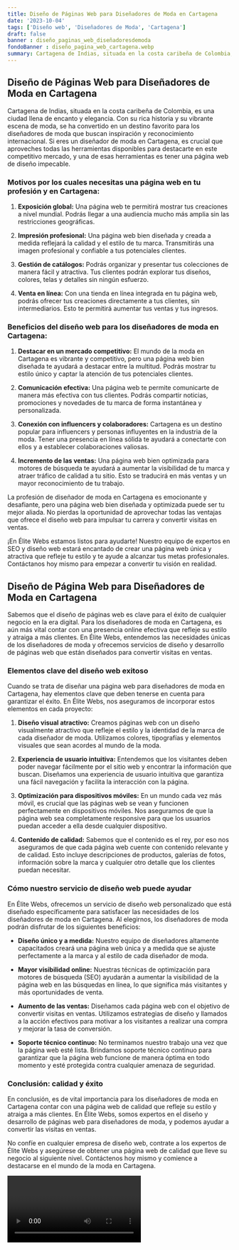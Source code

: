 ```yaml
---
title: Diseño de Páginas Web para Diseñadores de Moda en Cartagena
date: '2023-10-04'
tags: ['Diseño web', 'Diseñadores de Moda', 'Cartagena']
draft: false
banner : diseño_paginas_web_diseñadoresdemoda
fondoBanner : diseño_pagina_web_cartagena.webp
summary: Cartagena de Indias, situada en la costa caribeña de Colombia, es una ciudad llena de encanto y elegancia. Con su rica historia y su vibrante escena de moda, se ha convertido en un destino favorito para los diseñadores de moda que buscan inspiración y reconocimiento internacional. Si eres un diseñador de moda en Cartagena, es crucial que aproveches todas las herramientas disponibles para destacarte en este competitivo mercado, y una de esas herramientas es tener una página web de diseño impecable.
---
```


## Diseño de Páginas Web para Diseñadores de Moda en Cartagena

Cartagena de Indias, situada en la costa caribeña de Colombia, es una ciudad llena de encanto y elegancia. Con su rica historia y su vibrante escena de moda, se ha convertido en un destino favorito para los diseñadores de moda que buscan inspiración y reconocimiento internacional. Si eres un diseñador de moda en Cartagena, es crucial que aproveches todas las herramientas disponibles para destacarte en este competitivo mercado, y una de esas herramientas es tener una página web de diseño impecable.

### Motivos por los cuales necesitas una página web en tu profesión y en Cartagena:

1. **Exposición global:** Una página web te permitirá mostrar tus creaciones a nivel mundial. Podrás llegar a una audiencia mucho más amplia sin las restricciones geográficas.

2. **Impresión profesional:** Una página web bien diseñada y creada a medida reflejará la calidad y el estilo de tu marca. Transmitirás una imagen profesional y confiable a tus potenciales clientes.

3. **Gestión de catálogos:** Podrás organizar y presentar tus colecciones de manera fácil y atractiva. Tus clientes podrán explorar tus diseños, colores, telas y detalles sin ningún esfuerzo.

4. **Venta en línea:** Con una tienda en línea integrada en tu página web, podrás ofrecer tus creaciones directamente a tus clientes, sin intermediarios. Esto te permitirá aumentar tus ventas y tus ingresos.

### Beneficios del diseño web para los diseñadores de moda en Cartagena:

1. **Destacar en un mercado competitivo:** El mundo de la moda en Cartagena es vibrante y competitivo, pero una página web bien diseñada te ayudará a destacar entre la multitud. Podrás mostrar tu estilo único y captar la atención de tus potenciales clientes.

2. **Comunicación efectiva:** Una página web te permite comunicarte de manera más efectiva con tus clientes. Podrás compartir noticias, promociones y novedades de tu marca de forma instantánea y personalizada.

3. **Conexión con influencers y colaboradores:** Cartagena es un destino popular para influencers y personas influyentes en la industria de la moda. Tener una presencia en línea sólida te ayudará a conectarte con ellos y a establecer colaboraciones valiosas.

4. **Incremento de las ventas:** Una página web bien optimizada para motores de búsqueda te ayudará a aumentar la visibilidad de tu marca y atraer tráfico de calidad a tu sitio. Esto se traducirá en más ventas y un mayor reconocimiento de tu trabajo.

La profesión de diseñador de moda en Cartagena es emocionante y desafiante, pero una página web bien diseñada y optimizada puede ser tu mejor aliada. No pierdas la oportunidad de aprovechar todas las ventajas que ofrece el diseño web para impulsar tu carrera y convertir visitas en ventas.

¡En Élite Webs estamos listos para ayudarte! Nuestro equipo de expertos en SEO y diseño web estará encantado de crear una página web única y atractiva que refleje tu estilo y te ayude a alcanzar tus metas profesionales. Contáctanos hoy mismo para empezar a convertir tu visión en realidad.

<GifSeo />

<Cta />

## Diseño de Página Web para Diseñadores de Moda en Cartagena

Sabemos que el diseño de páginas web es clave para el éxito de cualquier negocio en la era digital. Para los diseñadores de moda en Cartagena, es aún más vital contar con una presencia online efectiva que refleje su estilo y atraiga a más clientes. En Élite Webs, entendemos las necesidades únicas de los diseñadores de moda y ofrecemos servicios de diseño y desarrollo de páginas web que están diseñados para convertir visitas en ventas.

### Elementos clave del diseño web exitoso 

Cuando se trata de diseñar una página web para diseñadores de moda en Cartagena, hay elementos clave que deben tenerse en cuenta para garantizar el éxito. En Élite Webs, nos aseguramos de incorporar estos elementos en cada proyecto:

1. **Diseño visual atractivo:** Creamos páginas web con un diseño visualmente atractivo que refleje el estilo y la identidad de la marca de cada diseñador de moda. Utilizamos colores, tipografías y elementos visuales que sean acordes al mundo de la moda.

2. **Experiencia de usuario intuitiva:** Entendemos que los visitantes deben poder navegar fácilmente por el sitio web y encontrar la información que buscan. Diseñamos una experiencia de usuario intuitiva que garantiza una fácil navegación y facilita la interacción con la página.

3. **Optimización para dispositivos móviles:** En un mundo cada vez más móvil, es crucial que las páginas web se vean y funcionen perfectamente en dispositivos móviles. Nos aseguramos de que la página web sea completamente responsive para que los usuarios puedan acceder a ella desde cualquier dispositivo.

4. **Contenido de calidad:** Sabemos que el contenido es el rey, por eso nos aseguramos de que cada página web cuente con contenido relevante y de calidad. Esto incluye descripciones de productos, galerías de fotos, información sobre la marca y cualquier otro detalle que los clientes puedan necesitar.

### Cómo nuestro servicio de diseño web puede ayudar

En Élite Webs, ofrecemos un servicio de diseño web personalizado que está diseñado específicamente para satisfacer las necesidades de los diseñadores de moda en Cartagena. Al elegirnos, los diseñadores de moda podrán disfrutar de los siguientes beneficios:

- **Diseño único y a medida:** Nuestro equipo de diseñadores altamente capacitados creará una página web única y a medida que se ajuste perfectamente a la marca y al estilo de cada diseñador de moda.

- **Mayor visibilidad online:** Nuestras técnicas de optimización para motores de búsqueda (SEO) ayudarán a aumentar la visibilidad de la página web en las búsquedas en línea, lo que significa más visitantes y más oportunidades de venta.

- **Aumento de las ventas:** Diseñamos cada página web con el objetivo de convertir visitas en ventas. Utilizamos estrategias de diseño y llamados a la acción efectivos para motivar a los visitantes a realizar una compra y mejorar la tasa de conversión.

- **Soporte técnico continuo:** No terminamos nuestro trabajo una vez que la página web esté lista. Brindamos soporte técnico continuo para garantizar que la página web funcione de manera óptima en todo momento y esté protegida contra cualquier amenaza de seguridad.

### Conclusión: calidad y éxito

En conclusión, es de vital importancia para los diseñadores de moda en Cartagena contar con una página web de calidad que refleje su estilo y atraiga a más clientes. En Élite Webs, somos expertos en el diseño y desarrollo de páginas web para diseñadores de moda, y podemos ayudar a convertir las visitas en ventas.

No confíe en cualquier empresa de diseño web, contrate a los expertos de Élite Webs y asegúrese de obtener una página web de calidad que lleve su negocio al siguiente nivel. Contáctenos hoy mismo y comience a destacarse en el mundo de la moda en Cartagena.

<Video />

<CtaBot job='Diseñadores de Moda' city='Cartagena'/>

<Gmaps query='Cartagena+españa+maps' />